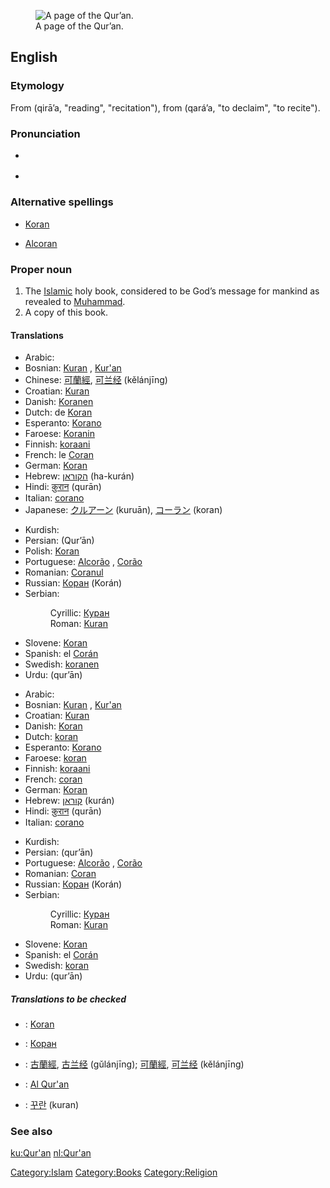 [[Image:AndalusQuran.JPG|thumb|right|A page of the Qur’an.]]
==English==

===Etymology===
From {{Ar.}} {{ARchar|[[قراءة]]}} (qirā’a, "reading", "recitation"), from {{ARchar|[[قرأ]]}} (qará’a, "to declaim", "to recite").

===Pronunciation===
*{{a|US}} {{IPA|/kəˈrɑn/}}
*{{rhymes|ran}}

===Alternative spellings===
*[[Koran]]
*{{italbrac|obsolete}} [[Alcoran]]

===Proper noun===
{{en-proper noun}}

# The [[Islamic]] holy book, considered to be God’s message for mankind as revealed to [[Muhammad]].
# A copy of this book.

====Translations====
{{trans-top|the Islamic holy book}}
*Arabic: {{ARchar|[[القرآن|القُرْآن]]}} {{IPAchar|(al-qur’ān)}}
*Bosnian: [[Kuran#Bosnian|Kuran]] {{m}}, [[Kur'an#Bosnian|Kur'an]] {{m}}
*Chinese: [[可蘭經]], [[可兰经]] (kělánjīng)
*Croatian: [[Kuran#Croatian|Kuran]] {{m}}
*Danish: [[Koranen]] {{c}}
*Dutch: de [[Koran]] {{m}}
*Esperanto: [[Korano]]
*Faroese: [[Koranin]] {{f}}
*Finnish: [[koraani]]
*French: le [[Coran]] {{m}}
*German: [[Koran]] {{m}}
*Hebrew: [[הקוראן]] (ha-kurán)
*Hindi: [[क़ुरान]] (qurān)
*Italian: [[corano]] {{m}}
*Japanese: [[クルアーン]] (kuruān), [[コーラン]] (koran)
{{trans-mid}}
*Kurdish: {{KUchar|[[قرعان]]}}
*Persian: {{FAchar|[[قرآن]]}} (Qur’ān)
*Polish: [[Koran]] {{m}}
*Portuguese: [[Alcorão]] {{m}}, [[Corão]] {{m}}
*Romanian: [[Coranul]]
*Russian: [[Коран]] (Korán) {{m}}
*Serbian:
*:Cyrillic: [[Куран#Serbian|Куран]] {{m}}
*:Roman: [[Kuran#Serbian|Kuran]] {{m}}
*Slovene: [[Koran]] {{m}}
*Spanish: el [[Corán]] {{m}}
*Swedish: [[koranen]]
*Urdu: {{URchar|[[قرآن]]}} (qur’ān)
{{trans-bottom}}

{{trans-top|copy of this book}}
*Arabic: {{ARchar|[[القرآن|القُرْآن]]}} {{IPAchar|(al-qur’ān)}}
*Bosnian: [[Kuran#Bosnian|Kuran]] {{m}}, [[Kur'an#Bosnian|Kur'an]] {{m}}
*Croatian: [[Kuran#Croatian|Kuran]] {{m}}
*Danish: [[Koran]] {{c}}
*Dutch: [[koran]] {{m}}
*Esperanto: [[Korano]]
*Faroese: [[koran]] {{f}}
*Finnish: [[koraani]]
*French: [[coran]] {{m}}
*German: [[Koran]] {{m}}
*Hebrew: [[קוראן]] (kurán)
*Hindi: [[क़ुरान]] (qurān)
*Italian: [[corano]] {{m}}
{{trans-mid}}
*Kurdish: {{KUchar|[[قرعان]]}}
*Persian: {{FAchar|[[قرآن]]}} (qur’ān)
*Portuguese: [[Alcorão]] {{m}}, [[Corão]] {{m}}
*Romanian: [[Coran]]
*Russian: [[Коран]] (Korán) {{m}}
*Serbian:
*:Cyrillic: [[Куран#Serbian|Куран]] {{m}}
*:Roman: [[Kuran#Serbian|Kuran]] {{m}}
*Slovene: [[Koran]] {{m}}
*Spanish: el [[Corán]] {{m}}
*Swedish: [[koran]] {{c}}
*Urdu: {{URchar|[[قرآن]]}} (qur’ān)
{{trans-bottom}}

=====Translations to be checked=====
{{checktrans}}
*{{ttbc|Basque}}: [[Koran]]
*{{ttbc|Bulgarian}}: [[Коран]] {{m}}
*{{ttbc|Chinese}}: [[古蘭經]], [[古兰经]] (gǔlánjīng); [[可蘭經]], [[可兰经]] (kělánjīng)
*{{ttbc|Indonesian}}: [[Al Qur'an]]
*{{ttbc|Korean}}: [[꾸란]] (kuran)

===See also===
{{projectlinks
|wikipedia
|Wikiquote
|Wikisource
}}

[[Category:Islam]]
[[Category:Books]]
[[Category:Religion]]
[[ku:Qur'an]]
[[nl:Qur'an]]
